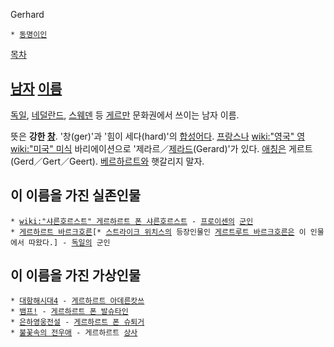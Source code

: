 Gerhard

 * [[동명이인]]

[[목차]]
== [[남자]] [[이름]] ==
[[독일]], [[네덜란드]], [[스웨덴]] 등 [[게르만]] 문화권에서 쓰이는 남자 이름.

뜻은 '''강한 [[창]]'''. '창(ger)'과 '힘이 세다(hard)'의 [[합성어]]다. [[프랑스]]나 [[wiki:"영국" 영]][[wiki:"미국" 미]]식 바리에이션으로 '제라르／[[제라드]](Gerard)'가 있다. [[애칭]]은 게르트(Gerd／Gert／Geert). [[베르하르트]]와 햇갈리지 말자.

== 이 이름을 가진 실존인물 ==
 * [[wiki:"샤른호르스트" 게르하르트 폰 샤른호르스트]] - [[프로이센]]의 [[군인]]
 * [[게르하르트 바르크호른]][* [[스트라이크 위치스]]의 등장인물인 [[게르트루트 바르크호른]]은 이 인물에서 따왔다.] - [[독일]]의 군인

== 이 이름을 가진 가상인물 ==
 * [[대항해시대4]] - [[게르하르트 아데른캇쓰]]
 * [[뱀프!]] - [[게르하르트 폰 발슈타인]]
 * [[은하영웅전설]] - [[게르하르트 폰 슈퇴거]]
 * [[불꽃속의 전우애]] - 게르하르트 [[상사]]
